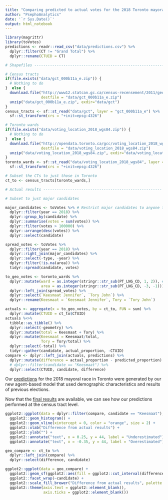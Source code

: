 ```yaml
---
title: "Comparing predicted to actual votes for the 2018 Toronto mayoral election"
author: "PsephoAnalytics"
date: '`r Sys.Date()`'
output: html_notebook
---
```


```r
library(magrittr)
library(toVotes)
predictions <- readr::read_csv("data/predictions.csv") %>%
  dplyr::filter(CT != "Grand Total") %>%
  dplyr::rename(CTUID = CT)

# Shapefiles --------------------------------------------------------------

# Census tracts
if(file.exists("data/gct_000b11a_e.zip")) {
  # Nothing to do
}  else {
  download.file("http://www12.statcan.gc.ca/census-recensement/2011/geo/bound-limit/files-fichiers/gct_000b11a_e.zip",
                destfile = "data/gct_000b11a_e.zip")
  unzip("data/gct_000b11a_e.zip", exdir="data/gct")
}
census_tracts <- sf::st_read("data/gct", layer = "gct_000b11a_e") %>%
  sf::st_transform(crs = "+init=epsg:4326")

# Toronto wards
if(file.exists("data/voting_location_2018_wgs84.zip")) {
  # Nothing to do
}  else {
  download.file("http://opendata.toronto.ca/gcc/voting_location_2018_wgs84.zip",
                destfile = "data/voting_location_2018_wgs84.zip")
  unzip("data/voting_location_2018_wgs84.zip", exdir="data/voting_location_2018_wgs84")
}
toronto_wards <- sf::st_read("data/voting_location_2018_wgs84", layer = "VOTING_LOCATION_2018_WGS84") %>%
  sf::st_transform(crs = "+init=epsg:4326")

# Subset the CTs to just those in Toronto
ct_to <- census_tracts[toronto_wards,]

# Actual results -----------------------------------------------------

# Subset to just major candidates

major_candidates <- toVotes %>% # Restrict major candidates to anyone that recieved more than 100,000 votes
  dplyr::filter(year == 2018) %>%
  dplyr::group_by(candidate) %>%
  dplyr::summarise(votes = sum(votes)) %>%
  dplyr::filter(votes > 100000) %>%
  dplyr::arrange(desc(votes)) %>%
  dplyr::select(candidate)

spread_votes <- toVotes %>%
  dplyr::filter(year == 2018) %>%
  dplyr::right_join(major_candidates) %>%
  dplyr::select(-type, -year) %>%
  dplyr::filter(!is.na(area)) %>%
  tidyr::spread(candidate, votes)

to_geo_votes <- toronto_wards %>%
  dplyr::mutate(ward = as.integer(stringr::str_sub(PT_LNG_CD, 1, 2)), # Extract Ward ID
                area = as.integer(stringr::str_sub(PT_LNG_CD, -3, -1))) %>% # Extract Area ID
  dplyr::left_join(spread_votes) %>%
  dplyr::select(`Keesmaat Jennifer`, `Tory John`) %>%
  dplyr::rename(Keesmaat = `Keesmaat Jennifer`, Tory = `Tory John`)

actuals <- aggregate(x = to_geo_votes, by = ct_to, FUN = sum) %>%
  dplyr::mutate(CTUID = ct_to$CTUID)
actuals %<>%
  tibble::as_tibble() %>%
  dplyr::select(-geometry) %>%
  dplyr::mutate(total = Keesmaat + Tory) %>%
  dplyr::mutate(Keesmaat = Keesmaat/total,
                Tory = Tory/total) %>%
  dplyr::select(-total) %>%
  tidyr::gather(candidate, actual_proportion, -CTUID)
compare <- dplyr::left_join(actuals, predictions) %>%
  dplyr::mutate(difference = actual_proportion - predicted_proportion) %>%
  # dplyr::filter(candidate == "Keesmaat") %>%
  dplyr::select(CTUID, candidate, difference)
```


Our [predictions](http://www.psephoanalytics.ca/2018/10/a-new-approach-to-predicting-elections.html) for the 2018 mayoral race in Toronto were generated by our new agent-based model that used demographic characteristics and results of previous elections.

Now that the [final results](https://www.toronto.ca/city-government/elections/general-information/election-results/) are available, we can see how our predictions performed at the census tract level.

```r
ggplot2::ggplot(data = dplyr::filter(compare, candidate == "Keesmaat"), ggplot2::aes(difference)) +
  ggplot2::geom_histogram() +
  ggplot2::geom_vline(xintercept = 0, color = "orange", size = 2) +
  ggplot2::xlab("Difference from actual results") +
  ggplot2::ylab("") +
  ggplot2::annotate("text", x = 0.25, y = 44, label = "Underestimated") +
  ggplot2::annotate("text", x = -0.35, y = 44, label = "Overestimated")
```


```r
geo_compare <- ct_to %>%
  dplyr::left_join(compare) %>%
  dplyr::select(difference, candidate)

ggplot2::ggplot(data = geo_compare) +
  ggplot2::geom_sf(ggplot2::aes(fill = ggplot2::cut_interval(difference, 5))) +
  ggplot2::facet_wrap(~candidate) +
  ggplot2::scale_fill_brewer("Difference from actual results", palette = "YlOrBr", labels=c("Overestimated", "", "", "", "Underestimated")) +
  ggplot2::theme(axis.text = ggplot2::element_blank(),
                 axis.ticks = ggplot2::element_blank())
```

